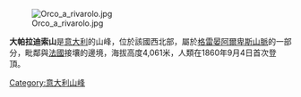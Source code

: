 [[Image:Orco_a_rivarolo.jpg|right]]

'''大帕拉迪索山'''是[[意大利|意大利]]的山峰，位於該國西北部，屬於[[格雷晏阿爾卑斯山脈|格雷晏阿爾卑斯山脈]]的一部分，毗鄰與[[法國|法國]]接壤的邊境，海拔高度4,061米，人類在1860年9月4日首次登頂。

{{coord|45|10|N|7|52|E|display=title|region:IT_type:river_source:GNS-enwiki}}

{{Italy-geo-stub}}
[[Category:意大利山峰|Category:意大利山峰]]